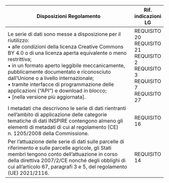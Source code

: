 +--------------------------------------------------------------------------------------------------------------------------------------------------------------------------------------------------------------------------------------------------------------------------------+--------------------------+
| Disposizioni Regolamento                                                                                                                                                                                                                                                       | Rif. indicazioni LG      |
+================================================================================================================================================================================================================================================================================+==========================+
| Le serie di dati sono messe a disposizione per il riutilizzo:\                                                                                                                                                                                                                 | REQUISITO 20\            |
| • alle condizioni della licenza Creative Commons BY 4.0 o di una licenza aperta equivalente o meno restrittiva;\                                                                                                                                                               | REQUISITO 21\            |
| • in un formato aperto leggibile meccanicamente, pubblicamente documentato e riconosciuto dall’Unione o a livello internazionale;\                                                                                                                                             | REQUISITO 2\             |
| • tramite interfacce di programmazione delle applicazioni ("API") e download in blocco;\                                                                                                                                                                                       | REQUISITO 3\             |
| • \[nella versione più aggiornata\].                                                                                                                                                                                                                                           | REQUISITO 7\             |
|                                                                                                                                                                                                                                                                                | REQUISITO 27             |
+--------------------------------------------------------------------------------------------------------------------------------------------------------------------------------------------------------------------------------------------------------------------------------+--------------------------+
| I metadati che descrivono le serie di dati rientranti nell’ambito di applicazione delle categorie tematiche di dati INSPIRE contengono almeno gli elementi di metadati di cui al regolamento (CE) n. 1205/2008 della Commissione.                                              | REQUISITO 16             |
+--------------------------------------------------------------------------------------------------------------------------------------------------------------------------------------------------------------------------------------------------------------------------------+--------------------------+
| Per l'attuazione delle serie di dati sulle parcelle di riferimento e sulle parcelle agricole, gli Stati membri tengono conto dell'attuazione in corso della direttiva 2007/2/CE nonché degli obblighi di cui all'articolo 67, paragrafi 3 e 5, del regolamento (UE) 2021/2116. | REQUISITO 14             |
+--------------------------------------------------------------------------------------------------------------------------------------------------------------------------------------------------------------------------------------------------------------------------------+--------------------------+
